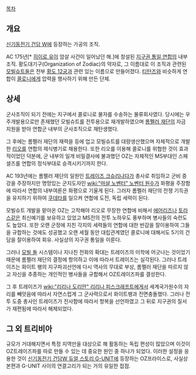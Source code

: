 [[목차]]

== 개요 ==
[[신기동전기 건담 W]]에 등장하는 가공의 조직.

AC 175년[* [[히이로 유이]] 암살 사건이 일어났던 해.]에 창설된 [[지구권 통일 연합]]의 내부 조직. 황도대기구(Organization of Zodiac)의 약자로, 그 이름대로 이 조직과 관련된 [[모빌슈트]]들은 전부 [[황도 12궁]]과 관련 있는 이름으로 만들어졌다. [[티탄즈]]와 비슷하게 연합이 [[콜로니]]에게 압력을 행사하기 위해 만든 단체.

== 상세 ==
군사조직이 되기 전에는 지구에서 콜로니로 물자를 수송하는 물류회사였다. 당시에는 우주개발용으로만 존재했던 모빌슈트를 전투용으로 재개발하였으며 [[롬펠러 재단]]의 자금지원을 받아 연합군 내부의 군사조직으로 재탄생했다.

그 후에는 롬펠러 재단의 재력을 등에 업고 모빌슈트를 대량생산했으며 자체적으로 개발한 [[리오]]를 연합의 제식병기로 채용한다. 또한 리오를 이용해 콜로니를 위협한 것이 효과적이었던 덕분에, 군 내부의 일개 비밀결사에 불과했던 OZ는 자체적인 MS부대인 스페셜즈를 연합의 정식부대로 승격시키기까지 한다.

AC 193년에는 롬펠러 재단의 일원인 [[트레이즈 크슈리나다]]가 총사로 취임하고 군비 증강을 주장하지만 명망있는 군지도자인 [[wiki:"마샬 노벤터" 노벤터 원수]]가 화평을 주장함에 따라서 연합의 내부여론은 화평으로 기울게 된다. 그러자 롬펠러 재단의 전쟁 기득권을 유지하기 위하여 [[쿠데타]]를 일으켜 연합에 도전, 독립 세력이 된다.

모빌슈트 개발을 맡아온 OZ는 고작해야 리오로 무장한 연합에 비해서 [[에어리즈]]나 [[토라스]]같은 최신예기를 보유하고 있었고 MS전의 전투 노하우도 풍부하며 병사들의 숙련도도 높았다. 또한 오랜 군정에 지친 각지의 세력들의 연합에 대한 반감을 잘이용하여 그들을 규합하는 것에도 성공했고 오랜 세월 동안 대립관계였던 콜로니에 대해서도 5기의 건담을 잘이용하여 회유. 사실상의 지구권 통일을 이룬다.

그러나 [[모빌 돌]] 시스템이나 지나친 전화의 확대는 트레이즈의 미학에 어긋나는 것이었기 때문에 롬펠러 재단의 결정에 항의하고 이에 따라서 트레이즈는 실각된다. 그러나 트레이즈는 화이트 팽의 지구파괴선언에 다시 역사의 무대로 부상, 롬펠러 재단을 따르지 않고 자신을 추종하는 개인적인 병사들을 규합해서 OZ트레이즈파를 결성한다.

그 후 트레이즈가 [[wiki:"리리나 도리안" 리리나 피스크래프트]]에게서 세계국가원수의 자리를 빼앗음에 따라서 자연스럽게 그 군사력으로서 화이트팽과 전면충돌했다. 그러나 전투 도중 총사인 트레이즈가 전사함에 따라서 항복을 선언하였고 그 뒤로 지구권의 질서가 재편됨에 따라서 해체되었다.

== 그 외 트리비아 ==
규모가 거대해지면서 특정 지역만을 대상으로 해 활동하는 독립 편성이 많았으며 이것이 OZ트레이즈파를 따로 만들 수 있는 데 중요한 원인 중 하나가 되었다. 이러한 설정을 응용한 것이 [[신기동전기 건담W 듀얼 스토리 G-UNIT]]에 등장하는 OZ프라이스로, 사실상 본편과 G-UNIT 사이의 연결고리가 되는 거의 유일한 접점.
